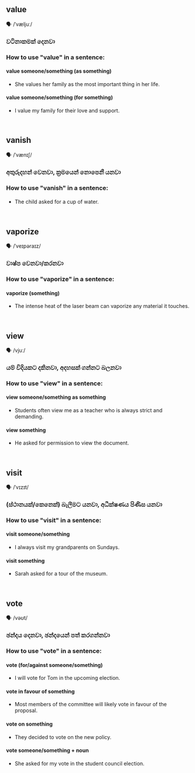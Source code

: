 ## value

🗣️ /ˈvæljuː/

### වටිනාකමක් දෙනවා

### How to use "value" in a sentence:
#### value someone/something (as something)

- She values her family as the most important thing in her life.

#### value someone/something (for something)

- I value my family for their love and support.

<br/>

## vanish

🗣️ /ˈvænɪʃ/

### අතුරුදහන් වෙනවා, ක්‍රමයෙන් නොපෙනී යනවා

### How to use "vanish" in a sentence:
#### 

- The child asked for a cup of water.

<br/>

## vaporize

🗣️ /ˈveɪpəraɪz/

### වාෂ්ප වෙනවා/කරනවා

### How to use "vaporize" in a sentence:
#### vaporize (something)

- The intense heat of the laser beam can vaporize any material it touches.

<br/>

## view

🗣️ /vjuː/

### යම් විදියකට දකිනවා, අදහසක් ගන්නට බලනවා

### How to use "view" in a sentence:
#### view someone/something as something

- Students often view me as a teacher who is always strict and demanding.

#### view something

- He asked for permission to view the document.

<br/>

## visit

🗣️ /ˈvɪzɪt/

### (ස්ථානයක්/කෙනෙක්) බැලීමට යනවා, අධීක්ෂණය පිණිස යනවා

### How to use "visit" in a sentence:
#### visit someone/something

- I always visit my grandparents on Sundays.

#### visit something

- Sarah asked for a tour of the museum.

<br/>

## vote

🗣️ /vəʊt/

### ඡන්දය දෙනවා, ඡන්දයෙන් පත් කරගන්නවා

### How to use "vote" in a sentence:
#### vote (for/against someone/something)

- I will vote for Tom in the upcoming election.

#### vote in favour of something

- Most members of the committee will likely vote in favour of the proposal.

#### vote on something

- They decided to vote on the new policy.

#### vote someone/something + noun

- She asked for my vote in the student council election.

<br/>

